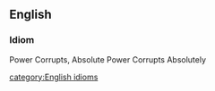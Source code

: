 ==English==
===Idiom===
;Power Corrupts, Absolute Power Corrupts Absolutely

[[category:English idioms]]